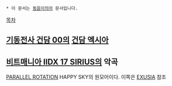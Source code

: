  * 이 문서는 [[동음이의어]] 문서입니다.
[[목차]]
== [[기동전사 건담 00]]의 [[건담 엑시아]] ==
== [[비트매니아 IIDX 17 SIRIUS]]의 악곡 ==
[[PARALLEL ROTATION]] HAPPY SKY의 원모어이다.
이쪽은 [[EXUSIA]] 참조
